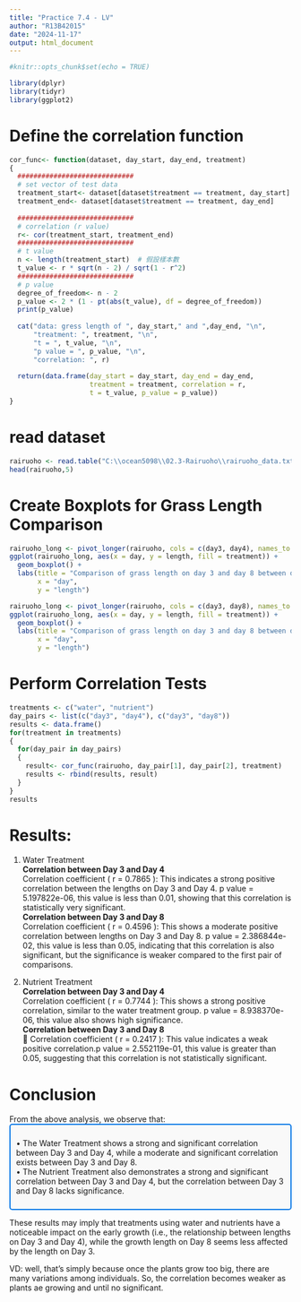 ```yaml
---
title: "Practice 7.4 - LV"
author: "R13B42015"
date: "2024-11-17"
output: html_document
---
```


```r
#knitr::opts_chunk$set(echo = TRUE)
```

```r
library(dplyr)
library(tidyr)
library(ggplot2)
```

# Define the correlation function
```r
cor_func<- function(dataset, day_start, day_end, treatment)
{
  #############################
  # set vector of test data
  treatment_start<- dataset[dataset$treatment == treatment, day_start]
  treatment_end<- dataset[dataset$treatment == treatment, day_end]
  
  #############################
  # correlation (r value)
  r<- cor(treatment_start, treatment_end)
  #############################
  # t value
  n <- length(treatment_start)  # 假設樣本數
  t_value <- r * sqrt(n - 2) / sqrt(1 - r^2)
  #############################
  # p value
  degree_of_freedom<- n - 2
  p_value <- 2 * (1 - pt(abs(t_value), df = degree_of_freedom))
  print(p_value)
  
  cat("data: gress length of ", day_start," and ",day_end, "\n",
      "treatment: ", treatment, "\n",
      "t = ", t_value, "\n",
      "p value = ", p_value, "\n",
      "correlation: ", r)
  
  return(data.frame(day_start = day_start, day_end = day_end, 
                    treatment = treatment, correlation = r, 
                    t = t_value, p_value = p_value))
}
```

# read dataset
```r
rairuoho <- read.table("C:\\ocean5098\\02.3-Rairuoho\\rairuoho_data.txt", header = TRUE)
head(rairuoho,5)
```

# Create Boxplots for Grass Length Comparison
```r
rairuoho_long <- pivot_longer(rairuoho, cols = c(day3, day4), names_to = "day", values_to = "length")
ggplot(rairuoho_long, aes(x = day, y = length, fill = treatment)) +
  geom_boxplot() +
  labs(title = "Comparison of grass length on day 3 and day 8 between different treatments",
       x = "day",
       y = "length")

rairuoho_long <- pivot_longer(rairuoho, cols = c(day3, day8), names_to = "day", values_to = "length")
ggplot(rairuoho_long, aes(x = day, y = length, fill = treatment)) +
  geom_boxplot() +
  labs(title = "Comparison of grass length on day 3 and day 8 between different treatments",
       x = "day",
       y = "length")
```

# Perform Correlation Tests
```r
treatments <- c("water", "nutrient")
day_pairs <- list(c("day3", "day4"), c("day3", "day8"))
results <- data.frame()
for(treatment in treatments)
{
  for(day_pair in day_pairs)
  {
    result<- cor_func(rairuoho, day_pair[1], day_pair[2], treatment)
    results <- rbind(results, result)
  }
}
results
```

# Results:
1. Water Treatment<br>
  **Correlation between Day 3 and Day 4**<br>
    Correlation coefficient ( r = 0.7865 ): This indicates a strong positive correlation between the lengths on Day 3 and Day 4.
    p value = 5.197822e-06,  this value is less than 0.01, showing that this correlation is statistically very significant.<br>
  **Correlation between Day 3 and Day 8**<br>
    Correlation coefficient ( r = 0.4596 ): This shows a moderate positive correlation between lengths on Day 3 and Day 8.
    p value = 2.386844e-02, this value is less than 0.05, indicating that this correlation is also significant, but the significance is weaker compared to the first pair of comparisons.

2. Nutrient Treatment<br>
  **Correlation between Day 3 and Day 4**<br>
    Correlation coefficient ( r = 0.7744 ): This shows a strong positive correlation, similar to the water treatment group.
    p value = 8.938370e-06, this value also shows high significance.<br>
  **Correlation between Day 3 and Day 8**<br>
    	Correlation coefficient ( r = 0.2417 ): This value indicates a weak positive correlation.p value = 2.552119e-01, this value is greater than 0.05, suggesting that this correlation is not statistically significant.


# Conclusion
From the above analysis, we observe that:<br>
<div style="border: 2px solid #0073e6; padding: 10px; border-radius: 5px; background-color: #f9f9f9;">
•	The Water Treatment shows a strong and significant correlation between Day 3 and Day 4, while a moderate and significant correlation exists between Day 3 and Day 8.<br>
•	The Nutrient Treatment also demonstrates a strong and significant correlation between Day 3 and Day 4, but the correlation between Day 3 and Day 8 lacks significance.<br>
</div>


These results may imply that treatments using water and nutrients have a noticeable impact on the early growth (i.e., the relationship between lengths on Day 3 and Day 4), while the growth length on Day 8 seems less affected by the length on Day 3. 

VD: well, that's simply because once the plants grow too big, there are many variations among individuals. So, the correlation becomes weaker as plants ae growing and until no significant.
